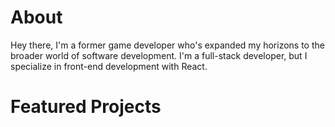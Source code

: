 

<Hero />

# About

Hey there, I'm a former game developer who's expanded my horizons to the broader world of software development. I'm a full-stack developer, but I specialize in front-end development with React.

# Featured Projects

<FeaturedProjects />

